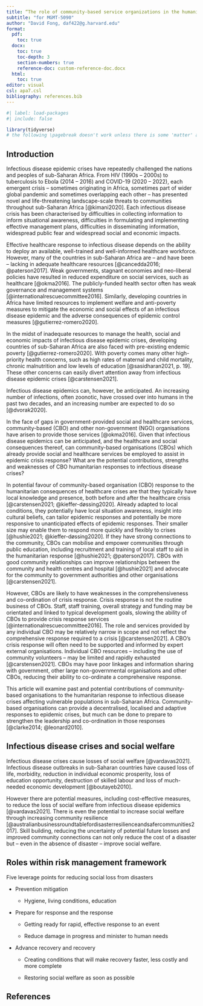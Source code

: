 ```yaml
---
title: “The role of community-based service organizations in the humanitarian response to infectious disease crises in vulnerable populations of sub-Saharan Africa”
subtitle: "for MGMT-5090"
author: "David Fong, daf422@g.harvard.edu"
format:
  pdf:
    toc: true
  docx:
    toc: true
    toc-depth: 3
    section-numbers: true
    reference-doc: custom-reference-doc.docx
  html:
    toc: true
editor: visual
csl: apa7.csl
bibliography: references.bib
---
```


```r
#| label: load-packages
#| include: false

library(tidyverse)
# the following \pagebreak doesn't work unless there is some 'matter' after the front-matter!
```

\pagebreak

## Introduction

Infectious disease epidemic crises have repeatedly challenged the nations and peoples of sub-Saharan Africa. From HIV (1990s -- 2000s) to tuberculosis to Ebola (2014 -- 2016) and COVID-19 (2020 -- 2022), each emergent crisis -- sometimes originating in Africa, sometimes part of wider global pandemic and sometimes overlapping each other -- has presented novel and life-threatening landscape-scale threats to communities throughout sub-Saharan Africa [@kimani2020]. Each infectious disease crisis has been characterised by difficulties in collecting information to inform situational awareness, difficulties in formulating and implementing effective management plans, difficulties in disseminating information, widespread public fear and widespread social and economic impacts.

Effective healthcare response to infectious disease depends on the ability to deploy an available, well-trained and well-informed healthcare workforce. However, many of the countries in sub-Saharan Africa are -- and have been -- lacking in adequate healthcare resources [@cancedda2016; @paterson2017]. Weak governments, stagnant economies and neo-liberal policies have resulted in reduced expenditure on social services, such as healthcare [@okma2016]. The publicly-funded health sector often has weak governance and management systems [@internationalrescuecommittee2016]. Similarly, developing countries in Africa have limited resources to implement welfare and anti-poverty measures to mitigate the economic and social effects of an infectious disease epidemic and the adverse consequences of epidemic control measures [@gutierrez-romero2020].

In the midst of inadequate resources to manage the health, social and economic impacts of infectious disease epidemic crises, developing countries of sub-Saharan Africa are also faced with pre-existing endemic poverty [@gutierrez-romero2020]. With poverty comes many other high-priority health concerns, such as high rates of maternal and child mortality, chronic malnutrition and low levels of education [@sasidharan2021, p. 19]. These other concerns can easily divert attention away from infectious disease epidemic crises [@carstensen2021].

Infectious disease epidemics can, however, be anticipated. An increasing number of infections, often zoonotic, have crossed over into humans in the past two decades, and an increasing number are expected to do so [@dvorak2020].

In the face of gaps in government-provided social and healthcare services, community-based (CBO) and other non-government (NGO) organisations have arisen to provide those services [@okma2016]. Given that infectious disease epidemics can be anticipated, and the healthcare and social consequences thereof, can community-based organisations (CBOs) which already provide social and healthcare services be employed to assist in epidemic crisis response? What are the potential contributions, strengths and weaknesses of CBO humanitarian responses to infectious disease crises?

In potential favour of community-based organisation (CBO) response to the humanitarian consequences of healthcare crises are that they typically have local knowledge and presence, both before and after the healthcare crisis [@carstensen2021; @kieffer-døssing2020]. Already adapted to local conditions, they potentially have local situation awareness, insight into cultural beliefs, can tailor epidemic responses and potentially be more responsive to unanticipated effects of epidemic responses. Their smaller size may enable them to respond more quickly and flexibly to crises [@hushie2021; @kieffer-døssing2020]. If they have strong connections to the community, CBOs can mobilise and empower communities through public education, including recruitment and training of local staff to aid in the humanitarian response [@hushie2021; @paterson2017]. CBOs with good community relationships can improve relationships between the community and health centres and hospital [@hushie2021] and advocate for the community to government authorities and other organisations [@carstensen2021].

However, CBOs are likely to have weaknesses in the comprehensiveness and co-ordination of crisis response. Crisis response is not the routine business of CBOs. Staff, staff training, overall strategy and funding may be orientated and linked to typical development goals, slowing the ability of CBOs to provide crisis response services [@internationalrescuecommittee2016]. The role and services provided by any individual CBO may be relatively narrow in scope and not reflect the comprehensive response required to a crisis [@carstensen2021]. A CBO's crisis response will often need to be supported and informed by expert external organisations. Individual CBO resources -- including the use of community volunteers -- may be limited and rapidly exhausted [@carstensen2021]. CBOs may have poor linkages and information sharing with government, other large non-governmental organisations and other CBOs, reducing their ability to co-ordinate a comprehensive response.

This article will examine past and potential contributions of community-based organisations to the humanitarian response to infectious disease crises affecting vulnerable populations in sub-Saharan Africa. Community-based organisations can provide a decentralised, localised and adaptive responses to epidemic crises, but much can be done to prepare to strengthen the leadership and co-ordination in those responses [@clarke2014; @leonard2010].

## Infectious disease crises and social welfare

Infectious disease crises cause losses of social welfare [@vardavas2021]. Infectious disease outbreaks in sub-Saharan countries have caused loss of life, morbidity, reduction in individual economic prosperity, loss of education opportunity, destruction of skilled labour and loss of much-needed economic development [@boutayeb2010].

However there are potential measures, including cost-effective measures, to reduce the loss of social welfare from infectious disease epidemics [@vardavas2021]. There is even the potential to increase social welfare through increasing community resilience [@australianbusinessroundtablefordisasterresilienceandsafercommunities2017]. Skill building, reducing the uncertainty of potential future losses and improved community connections can not only reduce the cost of a disaster but -- even in the absence of disaster -- improve social welfare.

## Roles within risk management framework

Five leverage points for reducing social loss from disasters

-   Prevention mitigation

    -   Hygiene, living conditions, education

-   Prepare for response and the response

    -   Getting ready for rapid, effective response to an event

    -   Reduce damage in progress and minister to human needs

-   Advance recovery and recovery

    -   Creating conditions that will make recovery faster, less costly and more complete

    -   Restoring social welfare as soon as possible

\pagebreak

## References

<br>

::: {#refs}
:::
